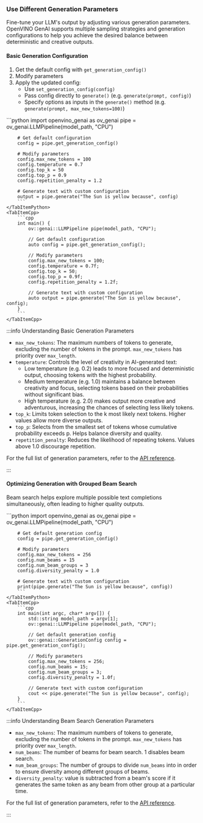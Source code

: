 ### Use Different Generation Parameters

Fine-tune your LLM's output by adjusting various generation parameters.
OpenVINO GenAI supports multiple sampling strategies and generation configurations to help you achieve the desired balance between deterministic and creative outputs.

#### Basic Generation Configuration

1. Get the default config with `get_generation_config()`
2. Modify parameters
3. Apply the updated config:
    - Use `set_generation_config(config)`
    - Pass config directly to `generate()` (e.g. `generate(prompt, config)`)
    - Specify options as inputs in the `generate()` method (e.g. `generate(prompt, max_new_tokens=100)`)

<LanguageTabs>
    <TabItemPython>
        ```python
        import openvino_genai as ov_genai
        pipe = ov_genai.LLMPipeline(model_path, "CPU")

        # Get default configuration
        config = pipe.get_generation_config()

        # Modify parameters
        config.max_new_tokens = 100
        config.temperature = 0.7
        config.top_k = 50
        config.top_p = 0.9
        config.repetition_penalty = 1.2

        # Generate text with custom configuration
        output = pipe.generate("The Sun is yellow because", config)
        ```
    </TabItemPython>
    <TabItemCpp>
        ```cpp
        int main() {
            ov::genai::LLMPipeline pipe(model_path, "CPU");

            // Get default configuration
            auto config = pipe.get_generation_config();

            // Modify parameters
            config.max_new_tokens = 100;
            config.temperature = 0.7f;
            config.top_k = 50;
            config.top_p = 0.9f;
            config.repetition_penalty = 1.2f;

            // Generate text with custom configuration
            auto output = pipe.generate("The Sun is yellow because", config);
        }
        ```
    </TabItemCpp>
</LanguageTabs>

:::info Understanding Basic Generation Parameters

- `max_new_tokens`: The maximum numbers of tokens to generate, excluding the number of tokens in the prompt. `max_new_tokens` has priority over `max_length`.
- `temperature`: Controls the level of creativity in AI-generated text:
    - Low temperature (e.g. 0.2) leads to more focused and deterministic output, choosing tokens with the highest probability.
    - Medium temperature (e.g. 1.0) maintains a balance between creativity and focus, selecting tokens based on their probabilities without significant bias.
    - High temperature (e.g. 2.0) makes output more creative and adventurous, increasing the chances of selecting less likely tokens.
- `top_k`: Limits token selection to the k most likely next tokens. Higher values allow more diverse outputs.
- `top_p`: Selects from the smallest set of tokens whose cumulative probability exceeds p. Helps balance diversity and quality.
- `repetition_penalty`: Reduces the likelihood of repeating tokens. Values above 1.0 discourage repetition.

For the full list of generation parameters, refer to the [API reference](https://docs.openvino.ai/2024/api/genai_api/_autosummary/openvino_genai.GenerationConfig.html#openvino-genai-generationconfig).

:::


#### Optimizing Generation with Grouped Beam Search

Beam search helps explore multiple possible text completions simultaneously, often leading to higher quality outputs.

<LanguageTabs>
    <TabItemPython>
        ```python
        import openvino_genai as ov_genai
        pipe = ov_genai.LLMPipeline(model_path, "CPU")

        # Get default generation config
        config = pipe.get_generation_config()

        # Modify parameters
        config.max_new_tokens = 256
        config.num_beams = 15
        config.num_beam_groups = 3
        config.diversity_penalty = 1.0

        # Generate text with custom configuration
        print(pipe.generate("The Sun is yellow because", config))
        ```
    </TabItemPython>
    <TabItemCpp>
        ```cpp
        int main(int argc, char* argv[]) {
            std::string model_path = argv[1];
            ov::genai::LLMPipeline pipe(model_path, "CPU");

            // Get default generation config
            ov::genai::GenerationConfig config = pipe.get_generation_config();

            // Modify parameters
            config.max_new_tokens = 256;
            config.num_beams = 15;
            config.num_beam_groups = 3;
            config.diversity_penalty = 1.0f;

            // Generate text with custom configuration
            cout << pipe.generate("The Sun is yellow because", config);
        }
        ```
    </TabItemCpp>
</LanguageTabs>

:::info Understanding Beam Search Generation Parameters

- `max_new_tokens`: The maximum numbers of tokens to generate, excluding the number of tokens in the prompt. `max_new_tokens` has priority over `max_length`.
- `num_beams`: The number of beams for beam search. 1 disables beam search.
- `num_beam_groups`: The number of groups to divide `num_beams` into in order to ensure diversity among different groups of beams.
- `diversity_penalty`: value is subtracted from a beam's score if it generates the same token as any beam from other group at a particular time.

For the full list of generation parameters, refer to the [API reference](https://docs.openvino.ai/2024/api/genai_api/_autosummary/openvino_genai.GenerationConfig.html#openvino-genai-generationconfig).

:::
